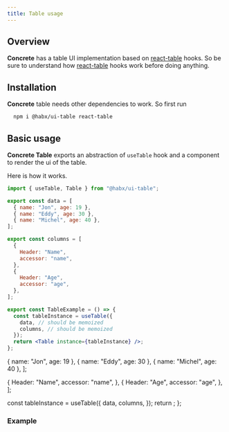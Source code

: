 ```yaml
---
title: Table usage
---
```




## Overview

**Concrete** has a table UI implementation based on [react-table](https://react-table.tanstack.com/) hooks.
So be sure to understand how [react-table](https://react-table.tanstack.com/) hooks work before doing anything.

## Installation

**Concrete** table needs other dependencies to work. So first run

```bash
  npm i @habx/ui-table react-table
```

## Basic usage

**Concrete Table** exports an abstraction of `useTable` hook and a component to render the ui of the table.

Here is how it works.

```jsx
import { useTable, Table } from "@habx/ui-table";

export const data = [
  { name: "Jon", age: 19 },
  { name: "Eddy", age: 30 },
  { name: "Michel", age: 40 },
];

export const columns = [
  {
    Header: "Name",
    accessor: "name",
  },
  {
    Header: "Age",
    accessor: "age",
  },
];

export const TableExample = () => {
  const tableInstance = useTable({
    data, // should be memoized
    columns, // should be memoized
  });
  return <Table instance={tableInstance} />;
};
```

  { name: "Jon", age: 19 },
  { name: "Eddy", age: 30 },
  { name: "Michel", age: 40 },
];

  {
    Header: "Name",
    accessor: "name",
  },
  {
    Header: "Age",
    accessor: "age",
  },
];

  const tableInstance = useTable({
    data,
    columns,
  });
  return <Table instance={tableInstance} />;
};

### Example

<DocuBackground>
  <ResetTableStyles>
    <TableExample />
  </ResetTableStyles>
</DocuBackground>

